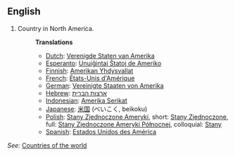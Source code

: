 ==English==

# Country in North America.
#:'''Translations'''
#:*[[Dutch]]: [[Verenigde Staten van Amerika]]
#:*[[Esperanto]]: [[Unuiĝintaj Ŝtatoj de Ameriko]]
#:*[[Finnish]]: [[Amerikan Yhdysvallat]]
#:*[[French]]: [[États-Unis d'Amérique]]
#:*[[German]]: [[Vereinigte Staaten von Amerika]]
#:*[[Hebrew]]: [[ארצות הברית]]
#:*[[Indonesian]]: [[Amerika Serikat]]
#:*[[Japanese]]: [[米国]] (べいこく, beikoku)
#:*[[Polish]]: [[Stany Zjednoczone Ameryki]], short: [[Stany Zjednoczone]], full: [[Stany Zjednoczone Ameryki Północnej]], colloquial: [[Stany]]
#:*[[Spanish]]: [[Estados Unidos des América]]
''See:'' [[Countries of the world]]